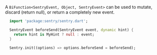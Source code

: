 A `BiFunction<SentryEvent, Object, SentryEvent>` can be used to mutate, discard (return null), or return a completely new event.

```dart
  import 'package:sentry/sentry.dart';

  SentryEvent beforeSend(SentryEvent event, dynamic hint) {
    return hint is MyHint ? null : event;
  }

  Sentry.init((options) => options.beforeSend = beforeSend);
```
